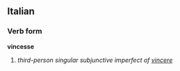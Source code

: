 ==Italian==
===Verb form===
'''vincesse'''

# ''third-person singular subjunctive imperfect of [[vincere]]''